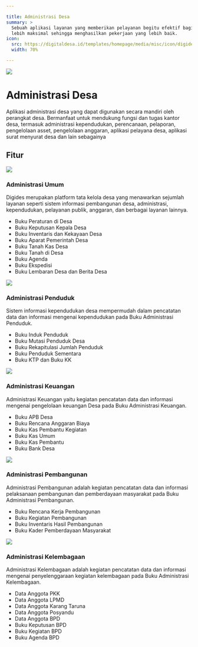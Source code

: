 ```yaml
---

title: Administrasi Desa
summary: >
  Sebuah aplikasi layanan yang memberikan pelayanan begitu efektif bagi perangkat desa untuk bekerja 
  lebih maksimal sehingga menghasilkan pekerjaan yang lebih baik.
icon:
  src: https://digitaldesa.id/templates/homepage/media/misc/icon/digides_administrasi.svg
  width: 70%

---
```


<feature-section id="utama">
<feature-image>

![](../../images/features/fitur-administrasi-new.svg)

</feature-image>

# Administrasi Desa

Aplikasi administrasi desa yang dapat digunakan secara mandiri oleh perangkat desa. 
Bermanfaat untuk mendukung fungsi dan tugas kantor desa, termasuk administrasi kependudukan, 
perencanaan, pelaporan, pengelolaan asset, pengelolaan anggaran, aplikasi pelayana desa, 
aplikasi surat menyurat desa dan lain sebagainya

</feature-section>

## Fitur

<feature-section id="umum">
<feature-image>

![](../../images/features/fitur_administrasi_umum_digides.webp)

</feature-image>

### Administrasi Umum

Digides merupakan platform tata kelola desa yang menawarkan sejumlah layanan seperti sistem informasi 
pembangunan desa, administrasi, kependudukan, pelayanan publik, anggaran, dan berbagai layanan lainnya.

- Buku Peraturan di Desa
- Buku Keputusan Kepala Desa
- Buku Inventaris dan Kekayaan Desa
- Buku Aparat Pemerintah Desa
- Buku Tanah Kas Desa
- Buku Tanah di Desa
- Buku Agenda
- Buku Ekspedisi
- Buku Lembaran Desa dan Berita Desa

</feature-section>

<feature-section id="penduduk">
<feature-image>

![](../../images/features/fitur_administrasi_penduduk_digides.webp)

</feature-image>

### Administrasi Penduduk

Sistem informasi kependudukan desa mempermudah dalam pencatatan data dan informasi mengenai 
kependudukan pada Buku Administrasi Penduduk.

- Buku Induk Penduduk
- Buku Mutasi Penduduk Desa
- Buku Rekapitulasi Jumlah Penduduk
- Buku Penduduk Sementara
- Buku KTP dan Buku KK

</feature-section>

<feature-section id="keuangan">
<feature-image>

![](../../images/features/fitur_administrasi_keuangan_digides.webp)

</feature-image>

### Administrasi Keuangan

Administrasi Keuangan yaitu kegiatan pencatatan data dan informasi mengenai pengelolaan keuangan Desa 
pada Buku Administrasi Keuangan.

- Buku APB Desa
- Buku Rencana Anggaran Biaya
- Buku Kas Pembantu Kegiatan
- Buku Kas Umum
- Buku Kas Pembantu
- Buku Bank Desa

</feature-section>

<feature-section id="pembangunan">
<feature-image>

![](../../images/features/fitur_administrasi_pembangunan_digides.webp)

</feature-image>

### Administrasi Pembangunan

Administrasi Pembangunan adalah kegiatan pencatatan data dan informasi pelaksanaan pembangunan dan 
pemberdayaan masyarakat pada Buku Administrasi Pembangunan.

- Buku Rencana Kerja Pembangunan
- Buku Kegiatan Pembangunan
- Buku Inventaris Hasil Pembangunan
- Buku Kader Pemberdayaan Masyarakat

</feature-section>

<feature-section id="kelembagaan">
<feature-image>

![](../../images/features/fitur_administrasi_kelembagaan_digides.webp)

</feature-image>

### Administrasi Kelembagaan

Administrasi Kelembagaan adalah kegiatan pencatatan data dan informasi mengenai 
penyelenggaraan kegiatan kelembagaan pada Buku Administrasi Kelembagaan.

- Data Anggota PKK
- Data Anggota LPMD
- Data Anggota Karang Taruna
- Data Anggota Posyandu
- Data Anggota BPD
- Buku Keputusan BPD
- Buku Kegiatan BPD
- Buku Agenda BPD

</feature-section>

